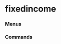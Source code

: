 # fixedincome


### Menus
<ul className='grid grid-cols-1 md:grid-cols-2 lg:grid-cols-3 xl:grid-cols-4 gap-4 -ml-6'>
<ReferenceCard
    title="corporate"
    description="spot_rates, commercial_paper, ice_bofa, hqm, moody"
    url="fixedincome/corporate"
/><ReferenceCard
    title="rate"
    description="estr, dpcredit, effr, effr_forecast, sonia, ameribor, iorb, ecb"
    url="fixedincome/rate"
/><ReferenceCard
    title="government"
    description="us_yield_curve, treasury_rates"
    url="fixedincome/government"
/><ReferenceCard
    title="spreads"
    description="treasury_effr, tmc_effr, tmc"
    url="fixedincome/spreads"
/>
</ul>

### Commands
<ul className='grid grid-cols-1 md:grid-cols-2 lg:grid-cols-3 xl:grid-cols-4 gap-4 -ml-6'>
<ReferenceCard
    title="sofr"
    description="Secured Overnight Financing Rate. The Secured Overnight Financing Rate (SOFR) is a broad measure..."
    url="fixedincome/sofr"
    command
/>
</ul>

